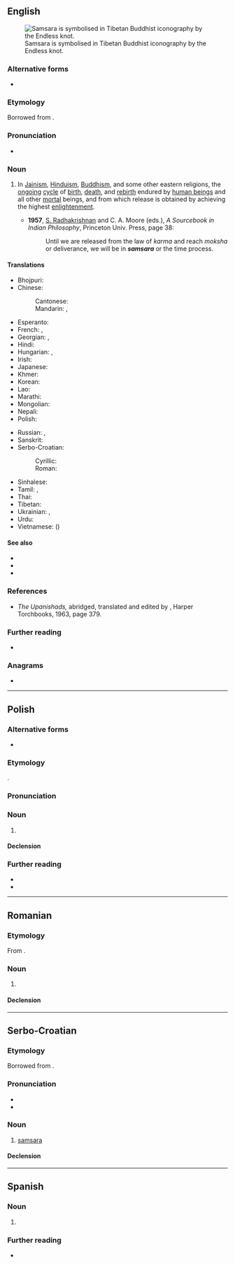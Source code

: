 {{also|saṃsāra}}
==English==
{{wikipedia}}
[[File:EndlessKnot03d.png|thumb|right|Samsara is symbolised in Tibetan Buddhist iconography by the Endless knot.]]

===Alternative forms===
* {{l|en|saṃsāra}}

===Etymology===
Borrowed from {{bor|en|sa|संसार}}.

===Pronunciation===
* {{a|GA}} {{IPA|en|/sʌmˈsɑɹə/}}

===Noun===
{{en-noun|~}}

# {{lb|en|philosophy|religion}} In [[Jainism]], [[Hinduism]], [[Buddhism]], and some other eastern religions, the [[ongoing]] [[cycle]] of [[birth]], [[death]], and [[rebirth]] endured by [[human being]]s and all other [[mortal]] beings, and from which release is obtained by achieving the highest [[enlightenment]].
#* '''1957''', [[w:Sarvepalli_Radhakrishnan|S. Radhakrishnan]] and C. A. Moore (eds.), ''A Sourcebook in Indian Philosophy'', Princeton Univ. Press, page 38:
#*: Until we are released from the law of ''karma'' and reach ''moksha'' or deliverance, we will be in '''''samsara''''' or the time process.

====Translations====
{{trans-top|cycle of reincarnation}}
* Bhojpuri: {{t|bho|संसार}}
* Chinese:
*: Cantonese: {{t|yue|輪迴|tr=leon4 wui4}}
*: Mandarin: {{t+|cmn|輪迴}}, {{t+|cmn|轮回|tr=lúnhuí}}
* Esperanto: {{t|eo|sansaro}}
* French: {{t+|fr|samsara|m}}, {{t+|fr|samsâra|m}}
* Georgian: {{t|ka|სამსარა}}, {{t|ka|სანსარა}}
* Hindi: {{t+|hi|संसार}}
* Hungarian: {{t|hu|szamszára}}, {{t|hu|szanszára}}
* Irish: {{t|ga|samsara|m}}
* Japanese: {{t+|ja|輪廻|tr=rinne}}
* Khmer: {{t+|km|សង្សារ}}
* Korean: {{t+|ko|윤회(輪迴)}}
* Lao: {{t|lo|ສັງສາລະວັດ}}
* Marathi: {{t|mr|संसार}}
* Mongolian: {{t+|mn|сансар}}
* Nepali: {{t|ne|संसार}}
* Polish: {{t+|pl|samsara|f}}
{{trans-mid}}
* Russian: {{t+|ru|санса́ра|f}}, {{t+|ru|самса́ра|f}}
* Sanskrit: {{t+|sa|संसार}}
* Serbo-Croatian:
*: Cyrillic: {{t|sh|самса̀ра|f}}
*: Roman: {{t+|sh|samsàra|f}}
* Sinhalese: {{t|si|සංසාරය}}
* Tamil: {{t+|ta|சம்சாரம்}}, {{t|ta|பிறவிச்சுழற்சி}}
* Thai: {{t+|th|สงสาร}}
* Tibetan: {{t|bo|འཁོར་བ།}}
* Ukrainian: {{t|uk|санса́ра|f}}, {{t|uk|самса́ра|f}}
* Urdu: {{t|ur|سنسار|tr=sansār}}
* Vietnamese: {{t+|vi|luân hồi}} ({{t|vi|輪迴|sc=Hani}})
{{trans-bottom}}

====See also====
* {{l|en|reincarnation}}
* {{l|en|metempsychosis}}
* {{l|en|transmigration}}

===References===
* ''The Upanishads,'' abridged, translated and edited by {{w|Swami Nikhilananda}}, Harper Torchbooks, 1963, page 379.

===Further reading===
* {{R:OneLook}}

===Anagrams===
* {{anagrams|en|a=aaamrss|asramas|assamar|samaras}}

----

==Polish==

===Alternative forms===
* {{alt|pl|sansara}}

===Etymology===
{{bor+|pl|sa|संसार}}.

===Pronunciation===
{{pl-p}}

===Noun===
{{pl-noun|f}}

# {{lb|pl|philosophy|religion}} {{l|en|samsara}}

====Declension====
{{pl-decl-noun-f}}

===Further reading===
* {{R:pl:WSJP}}
* {{R:pl:PWN}}

----

==Romanian==

===Etymology===
From {{bor|ro|fr|samsara}}.

===Noun===
{{ro-noun|f|-}}

# {{l|en|samsara}}

====Declension====
{{ro-noun-f|n=sg}}

----

==Serbo-Croatian==

===Etymology===
Borrowed from {{bor|sh|sa|संसार}}.

===Pronunciation===
* {{IPA|sh|/samsǎra/}}
* {{hyphenation|sh|sam|sa|ra}}

===Noun===
{{sh-noun|g=f|head=samsàra}}

# {{lb|sh|uncountable}} [[#English|samsara]]

====Declension====
{{sh-decl-noun-unc
|samsara
|samsare
|samsari
|samsaru
|samsaro
|samsari
|samsarom
}}

----

==Spanish==

===Noun===
{{es-noun|m|-}}

# {{l|en|samsara}}

===Further reading===
* {{R:es:DRAE}}